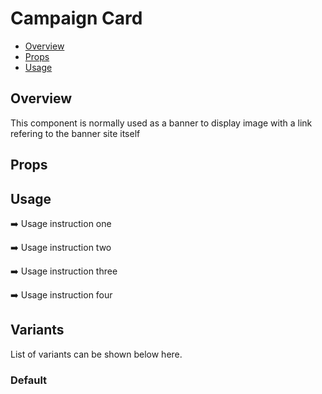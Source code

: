 

<Meta of={CampaignCard} />

# Campaign Card

- [Overview](#overview)
- [Props](#props)
- [Usage](#usage)

## Overview

This component is normally used as a banner to display image with a link refering to the banner site itself

## Props

<Controls />

## Usage

➡️ Usage instruction one

➡️ Usage instruction two

➡️ Usage instruction three

➡️ Usage instruction four

## Variants

List of variants can be shown below here.

### Default

<Canvas of={CampaignCard.Default} />
